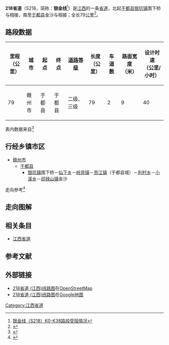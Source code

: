 {{中国省道信息框
|附加头部图片=
|省=江西
|省道编号=218
|起点=[[赣州市|赣州市]][[于都县|于都县]][[银坑镇|银坑镇]]围下桥
|终点=赣州市于都县金沙
|最近通车日期=
|规划总长度=79
}}

'''218省道'''（S218，简称：'''银金线'''<ref>[http://www.jxgzjt.gov.cn/jtgzfw/cxzx/2011/1300324495d29262926.shtml 银金线（S218）K0-K38路段受阻情况]{{dead link|date=2018年2月 |bot=InternetArchiveBot |fix-attempted=yes }}</ref>）是[[江西|江西]]的一条[[省道|省道]]，北起[[于都县|于都县]][[银坑镇|银坑镇]]围下桥与{{中国国道名|319}}相接，南至[[于都县|于都县]]金沙与{{中国省道名|223|P=江西}}相接；全长79[[公里|公里]]<ref>{{Cite web|url=http://111.75.200.5:8008/JXJT/gfzs/GFZSAction.do?method=BSZNInfo&BSZN_ID=863|title=江西省干线公路路线走向表|accessdate=2014-02-19|work=江西省公众出行服务网|publisher=江西省交通运输厅|date=|deadurl=yes|archiveurl=https://web.archive.org/web/20140225094421/http://111.75.200.5:8008/JXJT/gfzs/GFZSAction.do?method=BSZNInfo&BSZN_ID=863|archivedate=2014-02-25}}</ref>。



== 路段数据 ==
{| class="wikitable"
|-
! 里程<br>（公里） !! 城市 !! 起点 !! 终点 !! [[中华人民共和国公路等级|道路等级]] !! 长度<br>（公里） !! 车道数 !! 路面宽度<br>（米） !! 设计时速<br>（公里/小时）
|-
|79
|赣州市
|于都县
|于都县
|二级、三级
|79
|2
|9
|40
|}
表内数据来自<ref>{{Cite web |url=http://www.zou114.com/gsgl/sd.asp?xl=S218360000 |title=江西银坑-金沙:线路编号S218 |accessdate=2014-04-12 |archive-date=2016-03-04 |archive-url=https://web.archive.org/web/20160304135447/http://www.zou114.com/gsgl/sd.asp?xl=S218360000 |dead-url=no }}</ref>

== 行经乡镇市区 ==
* [[赣州市|赣州市]]
** [[于都县|于都县]]
*** [[银坑镇|银坑镇]]围下桥－[[仙下乡|仙下乡]]－[[岭背镇_(于都县)|岭背镇]]－[[贡江镇|贡江镇]]（于都县城）－[[利村乡|利村乡]]－[[小溪乡_(于都县)|小溪乡]]－[[祁禄山镇|祁禄山镇]]金沙

走向参考<ref>{{cite book |title=江西省军民两用交通地图册 |author=星球地图出版社 |year=2012 |publisher=星球地图出版社 |isbn=978-7-5471-0205-3}}</ref>

== 走向图解 ==

== 相关条目 ==
*[[江西省道|江西省道]]
== 参考文献 ==
{{Reflist|colwidth=30em}}

== 外部链接 ==
*[http://www.openstreetmap.org/browse/relation/3646530 218省道 (江西)线路图]在[[OpenStreetMap|OpenStreetMap]]
*[https://www.google.com.hk/maps/ms?msa=0&msid=211255922918663196429.0004f6d667ae014a0c52c 218省道 (江西)线路图]{{Wayback|url=https://www.google.com.hk/maps/ms?msa=0&msid=211255922918663196429.0004f6d667ae014a0c52c |date=20140413144349 }}在[[Google地图|Google地图]]

{{江西省道}}

[[Category:江西省道|Category:江西省道]]